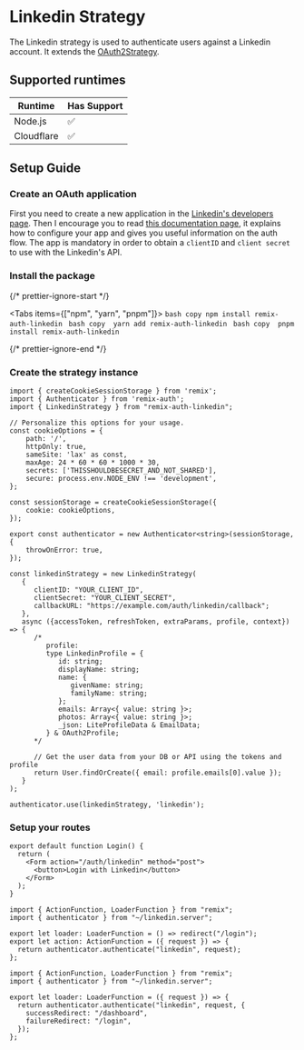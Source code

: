 
# Linkedin Strategy

The Linkedin strategy is used to authenticate users against a Linkedin account. It extends the [OAuth2Strategy](https://github.com/sergiodxa/remix-auth-oauth2).

## Supported runtimes

| Runtime    | Has Support |
| ---------- | ----------- |
| Node.js    | ✅          |
| Cloudflare | ✅          |

## Setup Guide

<Steps>

### Create an OAuth application

First you need to create a new application in the [Linkedin's developers page](https://developer.linkedin.com/). Then I encourage you to read [this documentation page](https://docs.microsoft.com/en-us/linkedin/shared/authentication/authorization-code-flow?tabs=HTTPS#prerequisites), it explains how to configure your app and gives you useful information on the auth flow. The app is mandatory in order to obtain a `clientID` and `client secret` to use with the Linkedin's API.

### Install the package


{/* prettier-ignore-start */}

<Tabs items={["npm", "yarn", "pnpm"]}>
  <Tab>
    ```bash copy
    npm install remix-auth-linkedin
    ```
  </Tab>
  <Tab>
    ```bash copy 
    yarn add remix-auth-linkedin
    ```
  </Tab>
  <Tab>
    ```bash copy 
    pnpm install remix-auth-linkedin
    ```
  </Tab>
</Tabs>

{/* prettier-ignore-end */}

### Create the strategy instance

```tsx copy filename="app/services/auth.server.ts"
import { createCookieSessionStorage } from 'remix';
import { Authenticator } from 'remix-auth';
import { LinkedinStrategy } from "remix-auth-linkedin";

// Personalize this options for your usage.
const cookieOptions = {
	path: '/',
	httpOnly: true,
	sameSite: 'lax' as const,
	maxAge: 24 * 60 * 60 * 1000 * 30,
	secrets: ['THISSHOULDBESECRET_AND_NOT_SHARED'],
	secure: process.env.NODE_ENV !== 'development',
};

const sessionStorage = createCookieSessionStorage({
	cookie: cookieOptions,
});

export const authenticator = new Authenticator<string>(sessionStorage, {
	throwOnError: true,
});

const linkedinStrategy = new LinkedinStrategy(
   {
      clientID: "YOUR_CLIENT_ID",
      clientSecret: "YOUR_CLIENT_SECRET",
      callbackURL: "https://example.com/auth/linkedin/callback";
   },
   async ({accessToken, refreshToken, extraParams, profile, context}) => {
      /*
         profile:
         type LinkedinProfile = {
            id: string;
            displayName: string;
            name: {
               givenName: string;
               familyName: string;
            };
            emails: Array<{ value: string }>;
            photos: Array<{ value: string }>;
            _json: LiteProfileData & EmailData;
         } & OAuth2Profile;
      */

      // Get the user data from your DB or API using the tokens and profile
      return User.findOrCreate({ email: profile.emails[0].value });
   }
);

authenticator.use(linkedinStrategy, 'linkedin');
```

### Setup your routes

```tsx copy filename="app/routes/login.tsx"
export default function Login() {
  return (
    <Form action="/auth/linkedin" method="post">
      <button>Login with Linkedin</button>
    </Form>
  );
}
```

```tsx copy filename="app/routes/auth/linkedin.tsx"
import { ActionFunction, LoaderFunction } from "remix";
import { authenticator } from "~/linkedin.server";

export let loader: LoaderFunction = () => redirect("/login");
export let action: ActionFunction = ({ request }) => {
  return authenticator.authenticate("linkedin", request);
};
```

```tsx copy filename="app/routes/auth/linkedin/callback.tsx"
import { ActionFunction, LoaderFunction } from "remix";
import { authenticator } from "~/linkedin.server";

export let loader: LoaderFunction = ({ request }) => {
  return authenticator.authenticate("linkedin", request, {
    successRedirect: "/dashboard",
    failureRedirect: "/login",
  });
};
```

</Steps>
